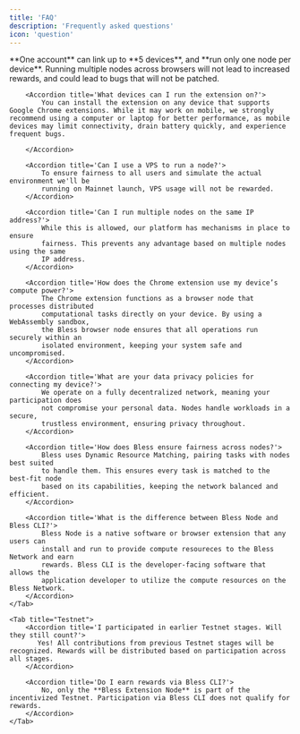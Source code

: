 ```yaml
---
title: 'FAQ'
description: 'Frequently asked questions'
icon: 'question'
---
```


<Tabs>
    <Tab title="Extension Node">
        <Accordion title='How many nodes can I run?'>
            **One account** can link up to **5 devices**, and **run only one node per
            device**. Running multiple nodes across browsers will not lead to increased
            rewards, and could lead to bugs that will not be patched.
        </Accordion>

        <Accordion title='What devices can I run the extension on?'>
            You can install the extension on any device that supports Google Chrome extensions. While it may work on mobile, we strongly recommend using a computer or laptop for better performance, as mobile devices may limit connectivity, drain battery quickly, and experience frequent bugs.

        </Accordion>

        <Accordion title='Can I use a VPS to run a node?'>
            To ensure fairness to all users and simulate the actual environment we'll be
            running on Mainnet launch, VPS usage will not be rewarded.
        </Accordion>

        <Accordion title='Can I run multiple nodes on the same IP address?'>
            While this is allowed, our platform has mechanisms in place to ensure
            fairness. This prevents any advantage based on multiple nodes using the same
            IP address.
        </Accordion>

        <Accordion title='How does the Chrome extension use my device’s compute power?'>
            The Chrome extension functions as a browser node that processes distributed
            computational tasks directly on your device. By using a WebAssembly sandbox,
            the Bless browser node ensures that all operations run securely within an
            isolated environment, keeping your system safe and uncompromised.
        </Accordion>

        <Accordion title='What are your data privacy policies for connecting my device?'>
            We operate on a fully decentralized network, meaning your participation does
            not compromise your personal data. Nodes handle workloads in a secure,
            trustless environment, ensuring privacy throughout.
        </Accordion>

        <Accordion title='How does Bless ensure fairness across nodes?'>
            Bless uses Dynamic Resource Matching, pairing tasks with nodes best suited
            to handle them. This ensures every task is matched to the best-fit node
            based on its capabilities, keeping the network balanced and efficient.
        </Accordion>

        <Accordion title='What is the difference between Bless Node and Bless CLI?'>
            Bless Node is a native software or browser extension that any users can
            install and run to provide compute resoureces to the Bless Network and earn
            rewards. Bless CLI is the developer-facing software that allows the
            application developer to utilize the compute resources on the Bless Network.
        </Accordion>
    </Tab>

    <Tab title="Testnet">
        <Accordion title='I participated in earlier Testnet stages. Will they still count?'>
           Yes! All contributions from previous Testnet stages will be recognized. Rewards will be distributed based on participation across all stages.
        </Accordion>

        <Accordion title='Do I earn rewards via Bless CLI?'>
            No, only the **Bless Extension Node** is part of the incentivized Testnet. Participation via Bless CLI does not qualify for rewards.
        </Accordion>
    </Tab>

</Tabs>
